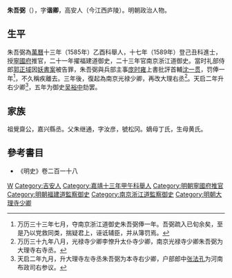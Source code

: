 '''朱吾弼'''（{{bd|?||?||}}），字'''谐卿'''，高安人（今江西庐陵）。明朝政治人物。

== 生平 ==
朱吾弼為[[萬曆|萬曆]]十三年（1585年）乙酉科舉人，十七年（1589年）登己丑科進士，授[[寧國府|寧國府]]推官，二十一年擢福建道御史，二十三年官南京浙江道御史。當时礼部侍郎[[郭正域|郭正域]]因[[妖書案|妖書案]]被告罪，朱吾弼與兵部主事[[庞时雍|庞时雍]]上書批評首輔[[沈一贯|沈一贯]]，罚俸一年<ref>万历三十三年七月，夺南京浙江道御史朱吾弼俸一年。吾弼疏入已旬余矣，至是乃以党救同类，揣疑君上，诬诋辅臣，并从簿罚焉。</ref>，不久稱疾離去。三年後，復起為南京光禄少卿，再改大理右丞<ref>万历三十九年八月，光禄寺少卿李憭升太仆寺少卿，南京光禄寺少卿朱吾弼为大理寺右寺丞。</ref>。天启二年升右少卿<ref>天启二年九月，升大理寺左寺丞朱吾弼为本寺右少卿，户部郎中[[张法孔|张法孔]]为河南布政司右参议。</ref>，五年为御史[[吴裕中|吴裕中]]劾罢。

== 家族 ==
祖覺齋公，嘉兴縣丞。父朱继通，字汝彦，號松冈。嫡母丁氏，生母黄氏。

==參考書目==
{{reflist}}
*《明史》卷二百一十八

{{萬曆十七年己丑科殿試金榜}}

{{Authority control}}

{{DEFAULTSORT:Zhu朱}}
[[Category:朱姓|W]]
[[Category:吉安人|Category:吉安人]]
[[Category:嘉靖十三年甲午科舉人|Category:嘉靖十三年甲午科舉人]]
[[Category:明朝寧國府推官|Category:明朝寧國府推官]]
[[Category:明朝福建道監察御史|Category:明朝福建道監察御史]]
[[Category:南京浙江道監察御史|Category:南京浙江道監察御史]]
[[Category:明朝大理寺少卿|Category:明朝大理寺少卿]]